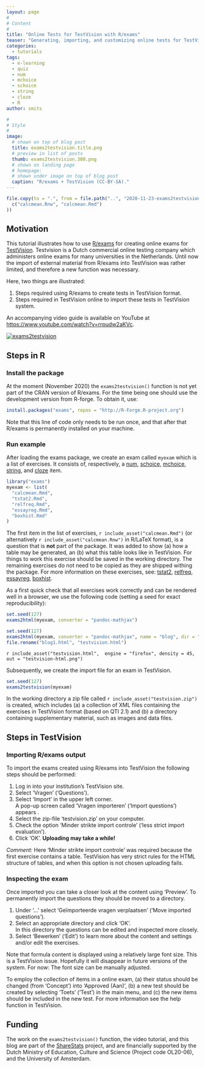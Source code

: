 ```yaml
---
layout: page
#
# Content
#
title: "Online Tests for TestVision with R/exams"
teaser: "Generating, importing, and customizing online tests for TestVision with R/exams."
categories:
  - tutorials
tags:
  - e-learning
  - quiz
  - num
  - mchoice
  - schoice
  - string
  - cloze
  - R
author: smits

#
# Style
#
image:
  # shown on top of blog post
  title: exams2testvision.title.png
  # preview in list of posts
  thumb: exams2testvision.300.png
  # shown on landing page
  # homepage:
  # shown under image on top of blog post
  caption: "R/exams + TestVision (CC-BY-SA)."
---
```


```r
file.copy(to = ".", from = file.path("..", "2020-11-23-exams2testvision",
  c("calcmean.Rnw", "calcmean.Rmd")
))
```


## Motivation

This tutorial illustrates how to use [R/exams]({{ site.url }}) for creating online exams for [TestVision](https://www.testvision.nl/en/). Testvision is a Dutch commercial online testing company which administers online exams for many universities in the Netherlands. Until now the import of external material from R/exams into TestVision was rather limited, and therefore a new function was necessary.

Here, two things are illustrated:

1. Steps required using R/exams to create tests in TestVision format.
2. Steps required in TestVision online to import these tests in TestVision system.

An accompanying video guide is available on YouTube at <https://www.youtube.com/watch?v=rrpudw2aKVc>.

[![exams2testvision]({{ site.url }}/assets/posts/2020-11-23-exams2testvision/exams2testvision.png)](https://www.youtube.com/watch?v=rrpudw2aKVc)


## Steps in R

### Install the package

At the moment (November 2020) the `exams2testvision()` function is not yet part of the CRAN version of R/exams. For the time being one should use the development version from R-forge. To obtain it, use:

```r
install.packages("exams", repos = "http://R-Forge.R-project.org")
```

Note that this line of code only needs to be run once, and that after that R/exams is permanently installed on your machine.


### Run example

After loading the exams package, we create an exam called `myexam` which is a list of exercises. It consists of, respectively, a [num]({{ site.url }}/tag/num/), [schoice]({{ site.url }}/tag/schoice/), [mchoice]({{ site.url }}/tag/mchoice/), [string]({{ site.url }}/tag/string/), and [cloze]({{ site.url }}/tag/cloze/) item.

```r
library("exams")
myexam <- list(
  "calcmean.Rmd",
  "tstat2.Rmd",
  "relfreq.Rmd",
  "essayreg.Rmd",
  "boxhist.Rmd"
)
```

The first item in the list of exercises, `r include_asset("calcmean.Rmd")` (or alternatively `r include_asset("calcmean.Rnw")` in R/LaTeX format), is a question that is **not** part of the package. It was added to show (a) how a table may be generated, an (b) what this table looks like in TestVision. For things to work this exercise should be saved in the working directory. The remaining exercises do not need to be copied as they are shipped withing the package. For more information on these exercises, see: [tstat2]({{ site.url }}/templates/tstat2/), [relfreq]({{ site.url }}/templates/relfreq/), [essayreg]({{ site.url }}/templates/essayreg/), [boxhist]({{ site.url }}/templates/boxhist/).

As a first quick check that all exercises work correctly and can be rendered well in a browser, we use the following code (setting a seed for exact reproducibility):

```r
set.seed(127)
exams2html(myexam, converter = "pandoc-mathjax")
```

```r
set.seed(127)
exams2html(myexam, converter = "pandoc-mathjax", name = "blog", dir = ".")
file.rename("blog1.html", "testvision.html")
```

`r include_asset("testvision.html",  engine = "firefox", density = 45, out = "testvision-html.png")`

Subsequently, we create the import file for an exam in TestVision.

```r
set.seed(127)
exams2testvision(myexam)
```

In the working directory a zip file called `r include_asset("testvision.zip")` is created, which includes (a) a collection of XML files containing the exercises in TestVision format (based on QTI 2.1) and (b) a directory containing supplementary material, such as images and data files.


## Steps in TestVision

### Importing R/exams output

To import the exams created using R/exams into TestVision the following steps should be performed:

1. Log in into your institution's TestVision site.
2. Select 'Vragen' ('Questions').
3. Select 'Import' in the upper left corner.  
   A pop-up screen called 'Vragen importeren' ('Import questions') appears .
4. Select the zip-file 'testvision.zip' on your computer.
5. Check the option 'Minder strikte import controle' ('less strict import evaluation').
6. Click 'OK'. **Uploading may take a while!**
 
_Comment:_ Here 'Minder strikte import controle' was required because the first exercise contains a table. TestVision has very strict rules for the HTML structure of tables, and when this option is not chosen uploading fails.


### Inspecting the exam

Once imported you can take a closer look at the content using 'Preview'. To permanently import the questions they should be moved to a directory.

1. Under '&#8230;' select 'Geïmporteerde vragen verplaatsen' ('Move imported questions').
2. Select an appropriate directory and click 'OK'.  
   In this directory the questions can be edited and inspected more closely.
3. Select 'Bewerken' ('Edit') to learn more about the content and settings and/or edit the exercises.

Note that formula content is displayed using a relatively large font size. This is a TestVision issue. Hopefully it will disappear in future versions of the system. For now: The font size can be manually adjusted.

To employ the collection of items in a online exam, (a) their status should be changed (from 'Concept') into 'Approved (Aan)', (b) a new test should be created by selecting 'Toets' ('Test') in the main menu, and (c) the new items should be included in the new test. For more information see the help function in TestVision.

## Funding

The work on the `exams2testvision()` function, the video tutorial, and this blog are part of the [ShareStats](https://www.sharestats.nl/) project, and are financially supported by the Dutch Ministry of Education, Culture and Science (Project code OL20-06), and the University of Amsterdam.

